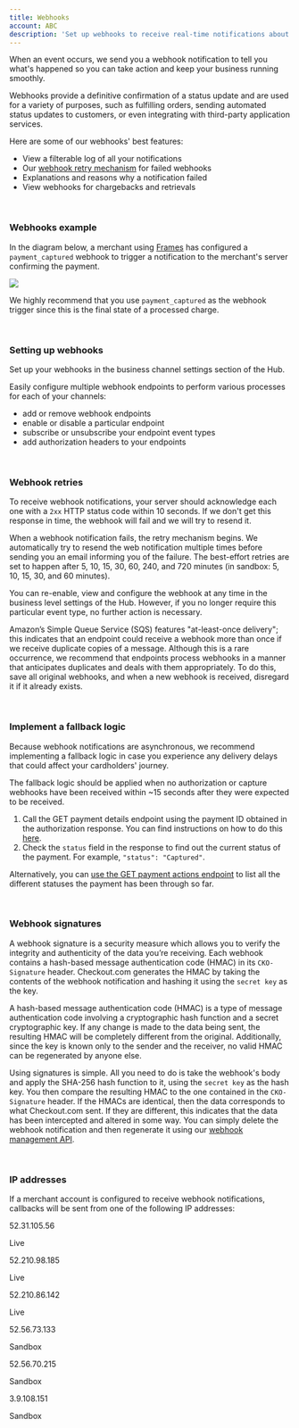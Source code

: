 ```yaml
---
title: Webhooks
account: ABC
description: 'Set up webhooks to receive real-time notifications about your business.'
---
```


When an event occurs, we send you a webhook notification to tell you what's happened so you can take action and keep your business running smoothly.

Webhooks provide a definitive confirmation of a status update and are used for a variety of purposes, such as fulfilling orders, sending automated status updates to customers, or even integrating with third-party application services.

Here are some of our webhooks' best features:

- View a filterable log of all your notifications
- Our [webhook retry mechanism](#Webhook_retries) for failed webhooks
- Explanations and reasons why a notification failed
- View webhooks for chargebacks and retrievals

<br />

### Webhooks example

In the diagram below, a merchant using [Frames](/integrate/frames) has configured a `payment_captured` webhook to trigger a notification to the merchant's server confirming the payment.

<img maxWidth={900} src="/docs/Reporting_and_insights/Webhooks.png" withFullscreenPreview />

<TipBox variant="info">

We highly recommend that you use `payment_captured` as the webhook trigger since this is the final state of a processed charge.

</TipBox>

<br />

### Setting up webhooks

Set up your webhooks in the business channel settings section of the <ExternalLink href="https://hub.checkout.com/login) or by using our [webhook management API](/reporting-and-insights/webhooks/webhook-management" target="_blank">Hub</ExternalLink>.

Easily configure multiple webhook endpoints to perform various processes for each of your channels:

- add or remove webhook endpoints
- enable or disable a particular endpoint
- subscribe or unsubscribe your endpoint event types
- add authorization headers to your endpoints

<br />

### Webhook retries

<TipBox variant="note">

To receive webhook notifications, your server should acknowledge each one with a `2xx` HTTP status code within 10 seconds. If we don't get this response in time, the webhook will fail and we will try to resend it.

</TipBox>

When a webhook notification fails, the retry mechanism begins. We automatically try to resend the web notification multiple times before sending you an email informing you of the failure. The best-effort retries are set to happen after 5, 10, 15, 30, 60, 240, and 720 minutes (in sandbox: 5, 10, 15, 30, and 60 minutes).

You can re-enable, view and configure the webhook at any time in the business level settings of the Hub. However, if you no longer require this particular event type, no further action is necessary.

<TipBox variant="info">

Amazon’s Simple Queue Service (SQS) features "at-least-once delivery"; this indicates that an endpoint could receive a webhook more than once if we receive duplicate copies of a message. Although this is a rare occurrence, we recommend that endpoints process webhooks in a manner that anticipates duplicates and deals with them appropriately. To do this, save all original webhooks, and when a new webhook is received, disregard it if it already exists.

</TipBox>

<br />

### Implement a fallback logic

Because webhook notifications are asynchronous, we recommend implementing a fallback logic in case you experience any delivery delays that could affect your cardholders' journey.

The fallback logic should be applied when no authorization or capture webhooks have been received within ~15 seconds after they were expected to be received.

1.  Call the GET payment details endpoint using the payment ID obtained in the authorization response. You can find instructions on how to do this [here](/payments/manage-payments/get-payment-details).
2.  Check the `status` field in the response to find out the current status of the payment. For example, `"status": "Captured"`.

Alternatively, you can [use the GET payment actions endpoint](/payments/manage-payments/get-payment-actions) to list all the different statuses the payment has been through so far.

<br />

### Webhook signatures

A webhook signature is a security measure which allows you to verify the integrity and authenticity of the data you’re receiving. Each webhook contains a hash-based message authentication code (HMAC) in its `CKO-Signature` header. Checkout.com generates the HMAC by taking the contents of the webhook notification and hashing it using the `secret key` as the key.

<TipBox variant="tip" title="What is an HMAC?">

A hash-based message authentication code (HMAC) is a type of message authentication code involving a cryptographic hash function and a secret cryptographic key. If any change is made to the data being sent, the resulting HMAC will be completely different from the original. Additionally, since the key is known only to the sender and the receiver, no valid HMAC can be regenerated by anyone else.

</TipBox>

Using signatures is simple. All you need to do is take the webhook's body and apply the SHA-256 hash function to it, using the `secret key` as the hash key. You then compare the resulting HMAC to the one contained in the `CKO-Signature` header. If the HMACs are identical, then the data corresponds to what Checkout.com sent. If they are different, this indicates that the data has been intercepted and altered in some way. You can simply delete the webhook notification and then regenerate it using our [webhook management API](/reporting-and-insights/webhooks/webhook-management).

<br />

### IP addresses

If a merchant account is configured to receive webhook notifications, callbacks will be sent from one of the following IP addresses:

<Table>
<TableHead headers={['IP address', 'Environment']} />
<TableBody>
<TableRow>
<TableCell>

52.31.105.56

</TableCell>
<TableCell>

Live

</TableCell>
</TableRow>
<TableRow>
<TableCell>

52.210.98.185

</TableCell>
<TableCell>

Live

</TableCell>
</TableRow>
<TableRow>
<TableCell>

52.210.86.142

</TableCell>
<TableCell>

Live

</TableCell>
</TableRow>
<TableRow>
<TableCell>

52.56.73.133

</TableCell>
<TableCell>

Sandbox

</TableCell>
</TableRow>
<TableRow>
<TableCell>

52.56.70.215

</TableCell>
<TableCell>

Sandbox

</TableCell>
</TableRow>
<TableRow>
<TableCell>

3.9.108.151

</TableCell>
<TableCell>

Sandbox

</TableCell>
</TableRow>
</TableBody>
</Table>

